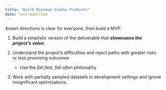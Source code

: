 ```yaml
---
title: "Build Minimum Viable Products"
date: last-modified
---
```


Assert directions is clear for everyone, then build a MVP.

1. Build a simplistic version of the deliverable that **_showcases the project's value_**.

2. Understand the project's difficulties and reject paths with greater risks or less promising outcomes
    - Use the _fail fast, fail often_ philosophy

3. Work with partially sampled datasets in development settings and ignore insignificant optimizations.
